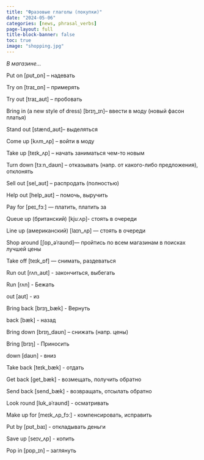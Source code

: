 ```yaml
---
title: "Фразовые глаголы (покупки)"
date: "2024-05-06"
categories: [news, phrasal_verbs]
page-layout: full
title-block-banner: false
toc: true
image: "shopping.jpg"
---
```


*В магазине...*

Put on [pʊt_ɒn] – надевать  

Try on  [traɪ_ɒn] – примерять  

Try out  [traɪ_aʊt] – пробовать  

Bring in (a new style of dress) [brɪŋ_ɪn]– ввести в моду (новый фасон платья) 

Stand out [stænd_aʊt]– выделяться  

Come up [kʌm_ʌp] – войти в моду  

Take up  [teɪk_ʌp] – начать заниматься чем-то новым  

Turn down  [tɜːn_daʊn] – отказывать (напр. от какого-либо предложения), отклонять

Sell out [sel_aʊt] – распродать (полностью)

Help out  [help_aʊt] – помочь, выручить

Pay for  [peɪ_fɔː] — платить, платить за 

Queue up (британский) [kjuːʌp]-   стоять в очереди

Line up (американский)  [laɪn_ʌp] — стоять в очереди 

Shop around  [ʃɒp_əˈraʊnd]— пройтись по всем магазинам в поисках лучшей цены

Take off [teɪk_ɒf] — снимать, раздеваться

Run out [rʌn_aʊt] - закончиться, выбегать

Run [rʌn] - Бежать

out [aʊt] - из

Bring back  [brɪŋ_bæk] - Вернуть

back [bæk] - назад

Bring down [brɪŋ_daʊn] – снижать (напр. цены)

Bring [brɪŋ] - Приносить

down [daʊn] - вниз

Take back  [teɪk_bæk] - отдать

Get back  [get_bæk] - возмещать, получить обратно

Send back  [send_bæk] - возвращать, отсылать обратно

Look round  [lʊk_əˈraʊnd] - осматривать

Make up for  [meɪk_ʌp_fɔː] - компенсировать, исправить

Put by  [pʊt_baɪ] - откладывать деньги

Save up  [seɪv_ʌp] - копить

Pop in [pɒp_ɪn] – заглянуть







